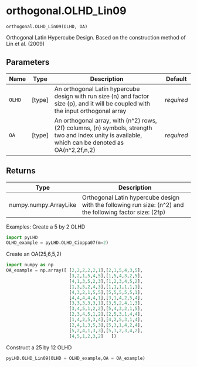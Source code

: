 # orthogonal.OLHD_Lin09 { #pyLHD.orthogonal.OLHD_Lin09 }

`orthogonal.OLHD_Lin09(OLHD, OA)`

Orthogonal Latin Hypercube Design. Based on the construction method of Lin et al. (2009)

## Parameters

| Name   | Type     | Description                                                                                                                                         | Default    |
|--------|----------|-----------------------------------------------------------------------------------------------------------------------------------------------------|------------|
| `OLHD` | \[type\] | An orthogonal Latin hypercube design with run size (n) and factor size (p),  and it will be coupled with the input orthogonal array                 | _required_ |
| `OA`   | \[type\] | An orthogonal array, with (n^2) rows, (2f) columns, (n) symbols,  strength two and index unity is available, which can be denoted as OA(n^2,2f,n,2) | _required_ |

## Returns

| Type                  | Description                                                                                               |
|-----------------------|-----------------------------------------------------------------------------------------------------------|
| numpy.numpy.ArrayLike | Orthogonal Latin hypercube design with the following run size: (n^2) and the following factor size: (2fp) |

Examples:
Create a 5 by 2 OLHD
```python
import pyLHD
OLHD_example = pyLHD.OLHD_Cioppa07(m=2)
```
Create an OA(25,6,5,2)
```python
import numpy as np
OA_example = np.array([ [2,2,2,2,2,1],[2,1,5,4,3,5],
                        [3,2,1,5,4,5],[1,5,4,3,2,5],
                        [4,1,3,5,2,3],[1,2,3,4,5,2],
                        [1,3,5,2,4,3],[1,1,1,1,1,1],
                        [4,3,2,1,5,5],[5,5,5,5,5,1],
                        [4,4,4,4,4,1],[3,1,4,2,5,4],
                        [3,3,3,3,3,1],[3,5,2,4,1,3],
                        [3,4,5,1,2,2],[5,4,3,2,1,5],
                        [2,3,4,5,1,2],[2,5,3,1,4,4],
                        [1,4,2,5,3,4],[4,2,5,3,1,4],
                        [2,4,1,3,5,3],[5,3,1,4,2,4],
                        [5,2,4,1,3,3],[5,1,2,3,4,2],
                        [4,5,1,2,3,2]   ])
```                        
Construct a 25 by 12 OLHD
```python
pyLHD.OLHD_Lin09(OLHD = OLHD_example,OA = OA_example)
```